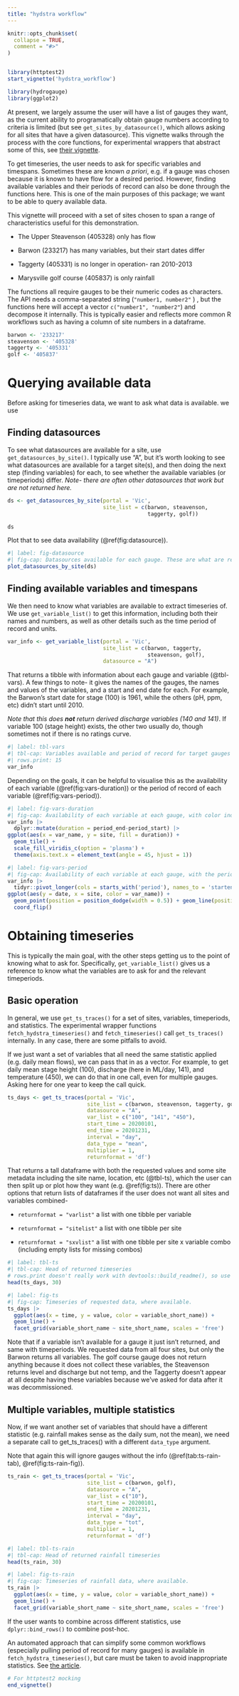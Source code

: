 ```yaml
---
title: "hydstra workflow"
---
```


```r
knitr::opts_chunk$set(
  collapse = TRUE,
  comment = "#>"
)


library(httptest2)
start_vignette('hydstra_workflow')
```

```r
library(hydrogauge)
library(ggplot2)
```

At present, we largely assume the user will have a list of gauges they want, as the current ability to programatically obtain gauge numbers according to criteria is limited (but see `get_sites_by_datasource()`, which allows asking for all sites that have a given datasource). This vignette walks through the process with the core functions, for experimental wrappers that abstract some of this, see [their vignette](Hydstra-wrapper.Rmd).

To get timeseries, the user needs to ask for specific variables and timespans. Sometimes these are known *a priori*, e.g. if a gauge was chosen because it is known to have flow for a desired period. However, finding available variables and their periods of record can also be done through the functions here. This is one of the main purposes of this package; we want to be able to query available data.

This vignette will proceed with a set of sites chosen to span a range of characteristics useful for this demonstration.

-   The Upper Steavenson (405328) only has flow

-   Barwon (233217) has many variables, but their start dates differ

-   Taggerty (405331) is no longer in operation- ran 2010-2013

-   Marysville golf course (405837) is only rainfall

The functions all require gauges to be their numeric codes as characters. The API needs a comma-separated string (`"number1, number2"` ) , but the functions here will accept a vector `c("number1", "number2"`) and decompose it internally. This is typically easier and reflects more common R workflows such as having a column of site numbers in a dataframe.

```r
barwon <- '233217'
steavenson <- '405328'
taggerty <- '405331'
golf <- '405837'
```

# Querying available data

Before asking for timeseries data, we want to ask what data is available. we use  

## Finding datasources

To see what datasources are available for a site, use `get_datasources_by_site()`. I typically use "A", but it's worth looking to see what datasources are available for a target site(s), and then doing the next step (finding variables) for each, to see whether the available variables (or timeperiods) differ. *Note- there are often other datasources that work but are not returned here.*

```r
ds <- get_datasources_by_site(portal = 'Vic', 
                              site_list = c(barwon, steavenson, 
                                            taggerty, golf))
```

```r
ds
```

Plot that to see data availability (\@ref(fig:datasource)).

```r
#| label: fig-datasource
#| fig-cap: Datasources available for each gauge. These are what are returned by the API, but may not be complete. Specifying other datasources on a pull may work.
plot_datasources_by_site(ds)
```

## Finding available variables and timespans

We then need to know what variables are available to extract timeseries of. We use `get_variable_list()` to get this information, including both their names and numbers, as well as other details such as the time period of record and units.

```r
var_info <- get_variable_list(portal = 'Vic', 
                              site_list = c(barwon, taggerty, 
                                            steavenson, golf), 
                              datasource = "A")
```

That returns a tibble with information about each gauge and variable (@tbl-vars). A few things to note- it gives the names of the gauges, the names and values of the variables, and a start and end date for each. For example, the Barwon's start date for stage (100) is 1961, while the others (pH, ppm, etc) didn't start until 2010.

*Note that this does **not** return derived discharge variables (140 and 141)*. If variable 100 (stage height) exists, the other two usually do, though sometimes not if there is no ratings curve.

```r
#| label: tbl-vars
#| tbl-cap: Variables available and period of record for target gauges
#| rows.print: 15 
var_info
```

Depending on the goals, it can be helpful to visualise this as the availability of each variable (\@ref(fig:vars-duration)) or the period of record of each variable (\@ref(fig:vars-period)).

```r
#| label: fig-vars-duration
#| fig-cap: Availability of each variable at each gauge, with color indicating the duration of record in days.
var_info |> 
  dplyr::mutate(duration = period_end-period_start) |> 
ggplot(aes(x = var_name, y = site, fill = duration)) +
  geom_tile() +
  scale_fill_viridis_c(option = 'plasma') +
  theme(axis.text.x = element_text(angle = 45, hjust = 1))
```

```r
#| label: fig-vars-period
#| fig-cap: Availability of each variable at each gauge, with the period of record indicated by lines.
var_info |> 
  tidyr::pivot_longer(cols = starts_with('period'), names_to = 'startend', values_to = 'date') |> 
ggplot(aes(y = date, x = site, color = var_name)) +
  geom_point(position = position_dodge(width = 0.5)) + geom_line(position = position_dodge(width = 0.5)) +
  coord_flip()
```

# Obtaining timeseries

This is typically the main goal, with the other steps getting us to the point of knowing what to ask for. Specifically, `get_variable_list()` gives us a reference to know what the variables are to ask for and the relevant timeperiods.

## Basic operation

In general, we use `get_ts_traces()` for a set of sites, variables, timeperiods, and statistics. The experimental wrapper functions `fetch_hydstra_timeseries()` and `fetch_timeseries()` call `get_ts_traces()` internally. In any case, there are some pitfalls to avoid.

If we just want a set of variables that all need the same statistic applied (e.g. daily mean flows), we can pass that in as a vector. For example, to get daily mean stage height (100), discharge (here in ML/day, 141), and temperature (450), we can do that in one call, even for multiple gauges. Asking here for one year to keep the call quick.

```r
ts_days <- get_ts_traces(portal = 'Vic', 
                         site_list = c(barwon, steavenson, taggerty, golf),
                         datasource = "A", 
                         var_list = c("100", "141", "450"),
                         start_time = 20200101,
                         end_time = 20201231,
                         interval = "day",
                         data_type = "mean",
                         multiplier = 1,
                         returnformat = 'df')
```

That returns a tall dataframe with both the requested values and some site metadata including the site name, location, etc (@tbl-ts), which the user can then split up or plot how they want (e.g. \@ref(fig:ts)). There are other options that return lists of dataframes if the user does not want all sites and variables combined-

-   `returnformat = "varlist"` a list with one tibble per variable

-   `returnformat = "sitelist"` a list with one tibble per site

-   `returnformat = "sxvlist"` a list with one tibble per site x variable combo (including empty lists for missing combos)

```r
#| label: tbl-ts
#| tbl-cap: Head of returned timeseries
# rows.print doesn't really work with devtools::build_readme(), so use head
head(ts_days, 30)
```

```r
#| label: fig-ts
#| fig-cap: Timeseries of requested data, where available.
ts_days |> 
  ggplot(aes(x = time, y = value, color = variable_short_name)) +
  geom_line() +
  facet_grid(variable_short_name ~ site_short_name, scales = 'free')
```


Note that if a variable isn't available for a gauge it just isn't returned, and same with timeperiods. We requested data from all four sites, but only the Barwon returns all variables. The golf course gauge does not return anything because it does not collect these variables, the Steavenson returns level and discharge but not temp, and the Taggerty doesn't appear at all despite having these variables because we've asked for data after it was decommissioned.

## Multiple variables, multiple statistics

Now, if we want another set of variables that should have a different statistic (e.g. rainfall makes sense as the daily sum, not the mean), we need a separate call to get_ts_traces() with a different `data_type` argument.

Note that again this will ignore gauges without the info (\@ref(tab:ts-rain-tab), \@ref(fig:ts-rain-fig)).

```r
ts_rain <- get_ts_traces(portal = 'Vic', 
                         site_list = c(barwon, golf), 
                         datasource = "A", 
                         var_list = c("10"),
                         start_time = 20200101,
                         end_time = 20201231,
                         interval = "day",
                         data_type = "tot",
                         multiplier = 1,
                         returnformat = 'df')
```

```r
#| label: tbl-ts-rain
#| tbl-cap: Head of returned rainfall timeseries
head(ts_rain, 30)
```

```r
#| label: fig-ts-rain
#| fig-cap: Timeseries of rainfall data, where available.
ts_rain |> 
  ggplot(aes(x = time, y = value, color = variable_short_name)) +
  geom_line() +
  facet_grid(variable_short_name ~ site_short_name, scales = 'free')
```

If the user wants to combine across different statistics, use `dplyr::bind_rows()` to combine post-hoc.

An automated approach that can simplify some common workflows (especially pulling period of record for many gauges) is available in `fetch_hydstra_timeseries()`, but care must be taken to avoid inappropriate statistics. See [the article](Hydstra-wrapper.Rmd).  


```r
# For httptest2 mocking
end_vignette()
```
